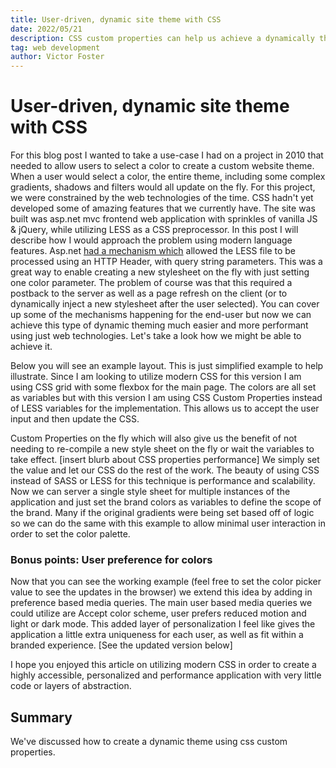 ```yaml
---
title: User-driven, dynamic site theme with CSS
date: 2022/05/21
description: CSS custom properties can help us achieve a dynamically themed site.
tag: web development
author: Victor Foster
---
```


# User-driven, dynamic site theme with CSS

For this blog post I wanted to take a use-case I had on a project in 2010 that needed to allow users to select a color to create a custom website theme. When a user would select a color, the entire theme, including some complex gradients, shadows and filters would all update on the fly. For this project, we were constrained by the web technologies of the time. CSS hadn't yet developed some of amazing features that we currently have. The site was built was asp.net mvc frontend web application with sprinkles of vanilla JS & jQuery, while utilizing LESS as a CSS preprocessor. In this post I will describe how I would approach the problem using modern language features. Asp.net [had a mechanism which](http://www.dotlesscss.org/) allowed the LESS file to be processed using an HTTP Header, with query string parameters. This was a great way to enable creating a new stylesheet on the fly with just setting one color parameter. The problem of course was that this required a postback to the server as well as a page refresh on the client (or to dynamically inject a new stylesheet after the user selected). You can cover up some of the mechanisms happening for the end-user but now we can achieve this type of dynamic theming much easier and more performant using just web technologies. Let's take a look how we might be able to achieve it.

Below you will see an example layout. This is just simplified example to help illustrate. Since I am looking to utilize modern CSS for this version I am using CSS grid with some flexbox for the main page. The colors are all set as variables but with this version I am using CSS Custom Properties instead of LESS variables for the implementation. This allows us to accept the user input and then update the CSS.

Custom Properties on the fly which will also give us the benefit of not needing to re-compile a new style sheet on the fly or wait the variables to take effect. [insert blurb about CSS properties performance] We simply set the value and let our CSS do the rest of the work. The beauty of using CSS instead of SASS or LESS for this technique is performance and scalability. Now we can server a single style sheet for multiple instances of the application and just set the brand colors as variables to define the scope of the brand. Many if the original gradients were being set based off of logic so we can do the same with this example to allow minimal user interaction in order to set the color palette.

### Bonus points: User preference for colors

Now that you can see the working example (feel free to set the color picker value to see the updates in the browser) we extend this idea by adding in preference based media queries. The main user based media queries we could utilize are Accept color scheme, user prefers reduced motion and light or dark mode. This added layer of personalization I feel like gives the application a little extra uniqueness for each user, as well as fit within a branded experience. [See the updated version below]

I hope you enjoyed this article on utilizing modern CSS in order to create a highly accessible, personalized and performance application with very little code or layers of abstraction.

## Summary

We've discussed how to create a dynamic theme using css custom properties.
